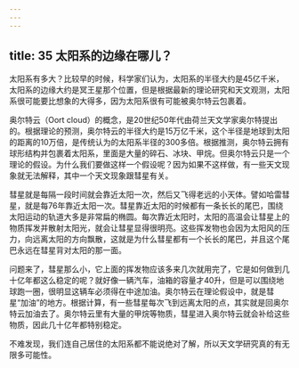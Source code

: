 ```yaml
---
---
---
```

title: 35 太阳系的边缘在哪儿？
---




太阳系有多大？比较早的时候，科学家们认为，太阳系的半径大约是45亿千米，太阳系的边缘大约是冥王星那个位置，但是根据最新的理论研究和天文观测，太阳系很可能要比想象的大得多，因为太阳系很有可能被奥尔特云包裹着。

奥尔特云（Oort cloud）的概念，是20世纪50年代由荷兰天文学家奥尔特提出的。根据理论的预测，奥尔特云的半径大约是15万亿千米，这个半径是地球到太阳的距离的10万倍，是传统认为的太阳系半径的300多倍。根据推测，奥尔特云拥有球形结构并包裹着太阳系，里面是大量的碎石、冰块、甲烷。但奥尔特云只是一个理论的假设。为什么我们要做这样一个假设呢？因为如果不这样做，有一些天文现象就无法解释，其中一个天文现象跟彗星有关。

彗星就是每隔一段时间就会靠近太阳一次，然后又飞得老远的小天体。譬如哈雷彗星，就是每76年靠近太阳一次。彗星靠近太阳的时候都有一条长长的尾巴，围绕太阳运动的轨道大多是非常扁的椭圆。每次靠近太阳时，太阳的高温会让彗星上的物质挥发并散射太阳光，就会让彗星显得很明亮。这些挥发物也会因为太阳风的压力，向远离太阳的方向飘散，这就是为什么彗星都有一个长长的尾巴，并且这个尾巴永远在彗星背对太阳的那一面。

问题来了，彗星那么小，它上面的挥发物应该多来几次就用完了，它是如何做到几十亿年都这么稳定的呢？就好像一辆汽车，油箱的容量才40升，但是可以围绕地球跑一圈，很明显这辆车必须得在中途加油。奥尔特云在理论假设中，就是彗星“加油”的地方。根据计算，有一些彗星每次飞到远离太阳的点，其实就是回奥尔特云加油去了。奥尔特云里有大量的甲烷等物质，彗星进入奥尔特云就会补给这些物质，因此几十亿年都特别稳定。

不难发现，我们连自己居住的太阳系都不能说绝对了解，所以天文学研究真的有无限多可能性。